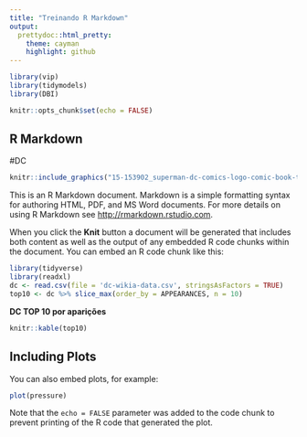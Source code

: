 ```yaml
---
title: "Treinando R Markdown"
output:
  prettydoc::html_pretty:
    theme: cayman
    highlight: github
---
```



```r
library(vip)
library(tidymodels)
library(DBI)
```

```r
knitr::opts_chunk$set(echo = FALSE)
```

## R Markdown

#DC

```r
knitr::include_graphics("15-153902_superman-dc-comics-logo-comic-book-the-new.png") 
```



This is an R Markdown document. Markdown is a simple formatting syntax for authoring HTML, PDF, and MS Word documents. For more details on using R Markdown see <http://rmarkdown.rstudio.com>.

When you click the **Knit** button a document will be generated that includes both content as well as the output of any embedded R code chunks within the document. You can embed an R code chunk like this:

```r
library(tidyverse)
library(readxl)
dc <- read.csv(file = 'dc-wikia-data.csv', stringsAsFactors = TRUE)
top10 <- dc %>% slice_max(order_by = APPEARANCES, n = 10)
```

**DC TOP 10 por aparições**

```r
knitr::kable(top10)
```

## Including Plots

You can also embed plots, for example:

```r
plot(pressure)
```

Note that the `echo = FALSE` parameter was added to the code chunk to prevent printing of the R code that generated the plot.
